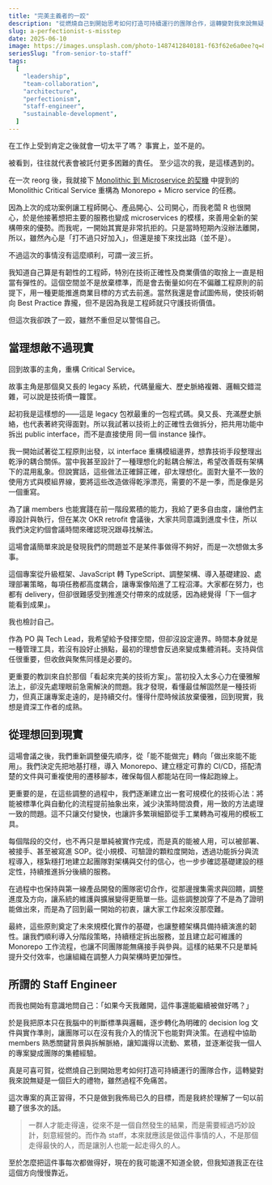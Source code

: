```yaml
---
title: "完美主義者的一跤"
description: "從燃燒自己到開始思考如何打造可持續運行的團隊合作，這轉變對我來說無疑是一個巨大的禮物，雖然過程不免痛苦。"
slug: a-perfectionist-s-misstep
date: 2025-06-10
image: https://images.unsplash.com/photo-1487412840181-f63f62e6a0ee?q=80&w=1470&auto=format&fit=crop&ixlib=rb-4.1.0&ixid=M3wxMjA3fDB8MHxwaG90by1wYWdlfHx8fGVufDB8fHx8fA%3D%3D
seriesSlug: "from-senior-to-staff"
tags:
  [
    "leadership",
    "team-collaboration",
    "architecture",
    "perfectionism",
    "staff-engineer",
    "sustainable-development",
  ]
---
```


在工作上受到肯定之後就會一切太平了嗎？
事實上，並不是的。

被看到，往往就代表會被託付更多困難的責任。
至少這次的我，是這樣遇到的。

<Spacer />

在一次 reorg 後，我就接下 [Monolithic 到 Microservice 的契機](/zh/posts/from-monolithic-to-microservice) 中提到的 Monolithic Critical Service 重構為 Monorepo + Micro service 的任務。

因為上次的成功案例讓工程師開心、產品開心、公司開心，而我老闆 R 也很開心，於是他接著想把主要的服務也變成 microservices 的模樣，來善用全新的架構帶來的優勢。而我呢，一開始其實是非常抗拒的。只是當時短期內沒辦法離開，所以，雖然內心是「打不過只好加入」，但還是接下來找出路（並不是）。

<Spacer />

不過這次的事情沒有這麼順利，可謂一波三折。

我知道自己算是有韌性的工程師，特別在技術正確性及商業價值的取捨上一直是相當有彈性的。這個空間並不是放棄標準，而是會去衡量如何在不偏離工程原則的前提下，用一種更能推進商業目標的方式去前進。當然我還是會試圖佈局，使技術朝向 Best Practice 靠攏，但不是因為我是工程師就只守護技術價值。

但這次我卻跌了一跤，雖然不重但足以警惕自己。

## 當理想敵不過現實

回到故事的主角，重構 Critical Service。

故事主角是那個臭又長的 legacy 系統，代碼量龐大、歷史脈絡複雜、邏輯交錯混雜，可以說是技術債一籮筐。

<Spacer />

起初我是這樣想的——這是 legacy 包袱最重的一包程式碼。臭又長、充滿歷史脈絡，也代表著終究得面對。所以我試著以技術上的正確性去做拆分，把共用功能中拆出 public interface，而不是直接使用 同一個 instance 操作。

我一開始試著從工程原則出發，以 interface 重構模組邊界，想靠技術手段整理出乾淨的耦合關係。當中我甚至設計了一種理想化的鬆耦合解法，希望改善既有架構下的混用亂象。但說實話，這些做法正確歸正確，卻太理想化。面對大量不一致的使用方式與模組界線，要將這些改造做得乾淨漂亮，需要的不是一季，而是像是另一個重寫。

<Spacer />

為了讓 members 也能實踐在前一階段累積的能力，我給了更多自由度，讓他們主導設計與執行，但在某次 OKR retrofit 會議後，大家共同意識到進度卡住，所以我們決定約個會議時間來確認現況跟尋找解法。

這場會議簡單來說是發現我們的問題並不是某件事做得不夠好，而是一次想做太多事。

這個專案從升級框架、JavaScript 轉 TypeScript、調整架構、導入基礎建設、處理部署策略，每項任務都高度耦合，讓專案像陷進了工程沼澤。大家都在努力，也都有 delivery，但卻很難感受到推進交付帶來的成就感，因為總覺得「下一個才能看到成果」。

<Spacer />

我也檢討自己。

作為 PO 與 Tech Lead，我希望給予發揮空間，但卻沒設定邊界。時間本身就是一種管理工具，若沒有設好止損點，最初的理想會反過來變成集體消耗。支持與信任很重要，但收斂與聚焦同樣是必要的。

更重要的教訓來自於那個「看起來完美的技術方案」。當初投入太多心力在優雅解法上，卻沒先處理眼前急需解決的問題。我才發現，看懂最佳解固然是一種技術力，但真正讓專案走遠的，是持續交付。懂得什麼時候該放棄優雅，回到現實，我想是資深工作者的成熟。

## 從理想回到現實

這場會議之後，我們重新調整優先順序，從「能不能做完」轉向「做出來能不能用」。我們決定先把地基打穩，導入 Monorepo、建立穩定可靠的 CI/CD，搭配清楚的文件與可重複使用的遷移腳本，確保每個人都能站在同一條起跑線上。

更重要的是，在這些調整的過程中，我們逐漸建立出一套可規模化的技術心法：將能被標準化與自動化的流程提前抽象出來，減少決策時間浪費，用一致的方法處理一致的問題。這不只讓交付變快，也讓許多繁瑣細節從手工業轉為可複用的模板工具。

<Spacer />

每個階段的交付，也不再只是單純被實作完成，而是真的能被人用，可以被部署、被接手、甚至被寫進 SOP。從小規模、可驗證的顆粒度開始，透過功能拆分與流程導入，穩紮穩打地建立起團隊對架構與交付的信心，也一步步確認基礎建設的穩定性，持續推進拆分後續的服務。

在過程中也保持與第一線產品開發的團隊密切合作，從那邊搜集需求與回饋，調整進度及方向，讓系統的維護與擴展變得更簡單一些。這些調整說穿了不是為了證明能做出來，而是為了回到最一開始的初衷，讓大家工作起來沒那麼難。

最終，這些原則奠定了未來規模化實作的基礎，也讓整體架構具備持續演進的韌性。讓我們順利導入分階段策略，持續穩定拆出服務，並且建立起可維護的 Monorepo 工作流程，也讓不同團隊能無痛接手與參與。這樣的結果不只是單純提升交付效率，也讓組織在調整人力與架構時更加彈性。

## 所謂的 Staff Engineer

而我也開始有意識地問自己：「如果今天我離開，這件事還能繼續被做好嗎？」

<Spacer />

於是我把原本只在我腦中的判斷標準與邏輯，逐步轉化為明確的 decision log 文件與實作準則，讓團隊可以在沒有我介入的情況下也能對齊決策。在過程中協助 members 熟悉關鍵背景與拆解脈絡，讓知識得以流動、累積，並逐漸從我一個人的專案變成團隊的集體經驗。

真是可喜可賀，從燃燒自己到開始思考如何打造可持續運行的團隊合作，這轉變對我來說無疑是一個巨大的禮物，雖然過程不免痛苦。

<Spacer />

這次專案的真正習得，不只是做到我佈局已久的目標，而是我終於理解了一句以前聽了很多次的話。

> 一群人才能走得遠，從來不是一個自然發生的結果，而是需要經過巧妙設計，刻意經營的。而作為 staff，本來就應該是做這件事情的人，不是那個走得最快的人，而是讓別人也能一起走得久的人。

至於怎麼把這件事每次都做得好，現在的我可能還不知道全貌，但我知道我正在往這個方向慢慢靠近。
